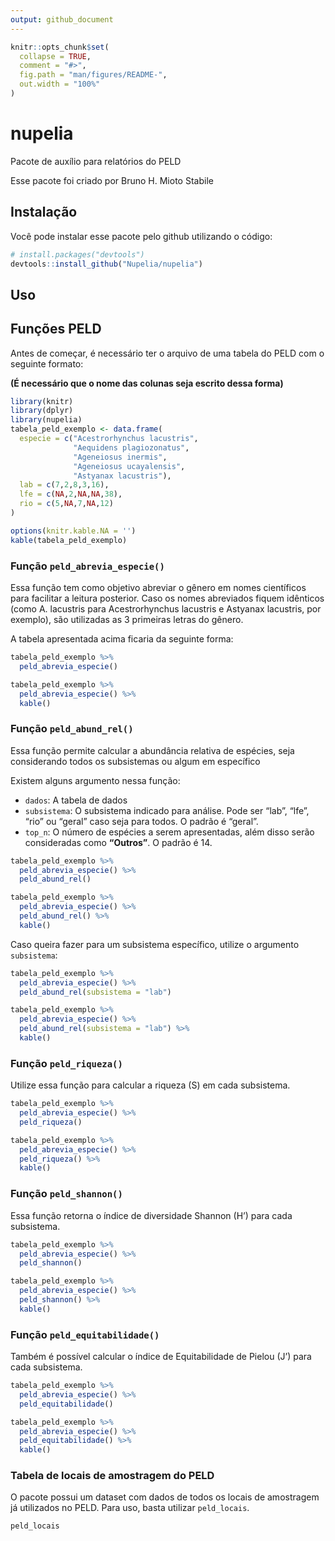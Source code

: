```yaml
---
output: github_document
---
```


<!-- README.md is generated from README.Rmd. Please edit that file -->

```r
knitr::opts_chunk$set(
  collapse = TRUE,
  comment = "#>",
  fig.path = "man/figures/README-",
  out.width = "100%"
)
```

# nupelia

<!-- badges: start -->
<!-- badges: end -->

Pacote de auxílio para relatórios do PELD

Esse pacote foi criado por Bruno H. Mioto Stabile

## Instalação

Você pode instalar esse pacote pelo github utilizando o código:

``` r
# install.packages("devtools")
devtools::install_github("Nupelia/nupelia")
```

## Uso

## Funções PELD

Antes de começar, é necessário ter o arquivo de uma tabela do PELD com o seguinte formato:

**(É necessário que o nome das colunas seja escrito dessa forma)**

```r
library(knitr)
library(dplyr)
library(nupelia)
tabela_peld_exemplo <- data.frame(
  especie = c("Acestrorhynchus lacustris",
              "Aequidens plagiozonatus",
              "Ageneiosus inermis",
              "Ageneiosus ucayalensis",
              "Astyanax lacustris"),
  lab = c(7,2,8,3,16),
  lfe = c(NA,2,NA,NA,38),
  rio = c(5,NA,7,NA,12)
)

options(knitr.kable.NA = '')
kable(tabela_peld_exemplo)
```

### Função `peld_abrevia_especie()`

Essa função tem como objetivo abreviar o gênero em nomes científicos para facilitar a leitura posterior.
Caso os nomes abreviados fiquem idênticos (como A. lacustris para Acestrorhynchus lacustris e Astyanax lacustris, por exemplo), são utilizadas as 3 primeiras letras do gênero.

A tabela apresentada acima ficaria da seguinte forma:

```r
tabela_peld_exemplo %>% 
  peld_abrevia_especie()
```

```r
tabela_peld_exemplo %>% 
  peld_abrevia_especie() %>% 
  kable()
```

### Função `peld_abund_rel()`

Essa função permite calcular a abundância relativa de espécies, seja considerando todos os subsistemas ou algum em específico

Existem alguns argumento nessa função:

- `dados`: A tabela de dados
- `subsistema`: O subsistema indicado para análise. Pode ser "lab", "lfe", "rio" ou "geral" caso seja para todos. O padrão é "geral".
- `top_n`: O número de espécies a serem apresentadas, além disso serão consideradas como **"Outros"**. O padrão é 14.

```r
tabela_peld_exemplo %>% 
  peld_abrevia_especie() %>% 
  peld_abund_rel()
```

```r
tabela_peld_exemplo %>% 
  peld_abrevia_especie() %>% 
  peld_abund_rel() %>% 
  kable()
```


Caso queira fazer para um subsistema específico, utilize o argumento `subsistema`:

```r
tabela_peld_exemplo %>% 
  peld_abrevia_especie() %>% 
  peld_abund_rel(subsistema = "lab")
```

```r
tabela_peld_exemplo %>% 
  peld_abrevia_especie() %>% 
  peld_abund_rel(subsistema = "lab") %>% 
  kable()
```

### Função `peld_riqueza()`

Utilize essa função para calcular a riqueza (S) em cada subsistema.

```r
tabela_peld_exemplo %>% 
  peld_abrevia_especie() %>% 
  peld_riqueza()
```

```r
tabela_peld_exemplo %>% 
  peld_abrevia_especie() %>% 
  peld_riqueza() %>% 
  kable()
```

### Função `peld_shannon()`

Essa função retorna o índice de diversidade Shannon (H') para cada subsistema.

```r
tabela_peld_exemplo %>% 
  peld_abrevia_especie() %>% 
  peld_shannon()
```

```r
tabela_peld_exemplo %>% 
  peld_abrevia_especie() %>% 
  peld_shannon() %>% 
  kable()
```

### Função `peld_equitabilidade()`

Também é possível calcular o índice de Equitabilidade de Pielou (J') para cada subsistema.

```r
tabela_peld_exemplo %>% 
  peld_abrevia_especie() %>% 
  peld_equitabilidade()
```

```r
tabela_peld_exemplo %>% 
  peld_abrevia_especie() %>% 
  peld_equitabilidade() %>% 
  kable()
```

### Tabela de locais de amostragem do PELD

O pacote possui um dataset com dados de todos os locais de amostragem já utilizados no PELD.
Para uso, basta utilizar `peld_locais`.

```r
peld_locais
```



